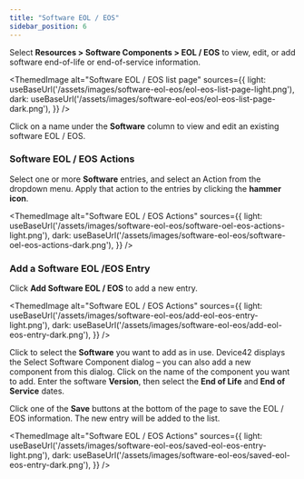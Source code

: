 ```yaml
---
title: "Software EOL / EOS"
sidebar_position: 6
---
```



Select **Resources > Software Components > EOL / EOS** to view, edit, or add software end-of-life or end-of-service information.

<ThemedImage
alt="Software EOL / EOS list page"
sources={{
    light: useBaseUrl('/assets/images/software-eol-eos/eol-eos-list-page-light.png'),
    dark: useBaseUrl('/assets/images/software-eol-eos/eol-eos-list-page-dark.png'),
}}
/>

Click on a name under the **Software** column to view and edit an existing software EOL / EOS.

### Software EOL / EOS Actions

Select one or more **Software** entries, and select an Action from the dropdown menu. Apply that action to the entries by clicking the **hammer icon**.

<ThemedImage
alt="Software EOL / EOS Actions"
sources={{
    light: useBaseUrl('/assets/images/software-eol-eos/software-oel-eos-actions-light.png'),
    dark: useBaseUrl('/assets/images/software-eol-eos/software-oel-eos-actions-dark.png'),
}}
/>

### Add a Software EOL /EOS Entry

Click **Add Software EOL / EOS** to add a new entry.

<ThemedImage
alt="Software EOL / EOS Actions"
sources={{
    light: useBaseUrl('/assets/images/software-eol-eos/add-eol-eos-entry-light.png'),
    dark: useBaseUrl('/assets/images/software-eol-eos/add-eol-eos-entry-dark.png'),
}}
/>

Click to select the **Software** you want to add as in use. Device42 displays the Select Software Component dialog – you can also add a new component from this dialog. Click on the name of the component you want to add. Enter the software **Version**, then select the **End of Life** and **End of Service** dates.

Click one of the **Save** buttons at the bottom of the page to save the EOL / EOS information. The new entry will be added to the list.

<ThemedImage
alt="Software EOL / EOS Actions"
sources={{
    light: useBaseUrl('/assets/images/software-eol-eos/saved-eol-eos-entry-light.png'),
    dark: useBaseUrl('/assets/images/software-eol-eos/saved-eol-eos-entry-dark.png'),
}}
/>